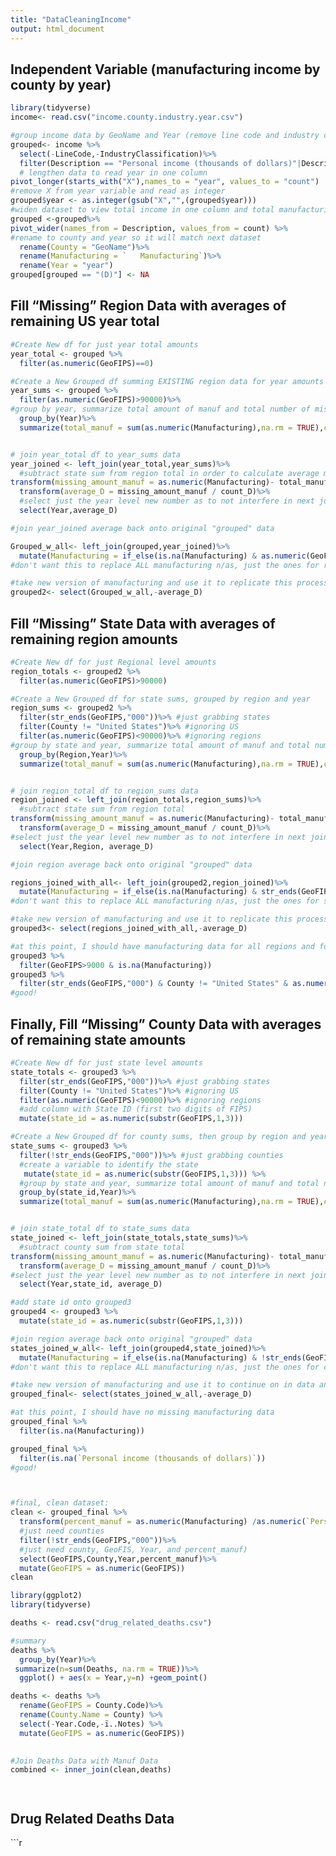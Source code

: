 ---
title: "DataCleaningIncome"
output: html_document
---

## Independent Variable (manufacturing income by county by year)

```{r setup, include=FALSE}
library(tidyverse)
income<- read.csv("income.county.industry.year.csv") 

#group income data by GeoName and Year (remove line code and industry classification, as well as other industry amounts)
grouped<- income %>%
  select(-LineCode,-IndustryClassification)%>%
  filter(Description == "Personal income (thousands of dollars)"|Description =="   Manufacturing")%>%
  # lengthen data to read year in one column
pivot_longer(starts_with("X"),names_to = "year", values_to = "count")
#remove X from year variable and read as integer
grouped$year <- as.integer(gsub("X","",(grouped$year))) 
#widen dataset to view total income in one column and total manufacturing income in another
grouped <-grouped%>%
pivot_wider(names_from = Description, values_from = count) %>%
#rename to county and year so it will match next dataset
  rename(County = "GeoName")%>%
  rename(Manufacturing = `   Manufacturing`)%>%
  rename(Year = "year")
grouped[grouped == "(D)"] <- NA
```



## Fill "Missing" Region Data with averages of remaining US year total
```{r}
#Create New df for just year total amounts
year_total <- grouped %>%
  filter(as.numeric(GeoFIPS)==0)

#Create a New Grouped df summing EXISTING region data for year amounts
year_sums <- grouped %>%
  filter(as.numeric(GeoFIPS)>90000)%>%
#group by year, summarize total amount of manuf and total number of missing values
  group_by(Year)%>%
  summarize(total_manuf = sum(as.numeric(Manufacturing),na.rm = TRUE),count_D = sum(is.na(Manufacturing)))


# join year_total df to year_sums data
year_joined <- left_join(year_total,year_sums)%>%
  #subtract state sum from region total in order to calculate average manuf number for each region missing
transform(missing_amount_manuf = as.numeric(Manufacturing)- total_manuf) %>%
  transform(average_D = missing_amount_manuf / count_D)%>%
  #select just the year level new number as to not interfere in next join
  select(Year,average_D)

#join year_joined average back onto original "grouped" data

Grouped_w_all<- left_join(grouped,year_joined)%>%
  mutate(Manufacturing = if_else(is.na(Manufacturing) & as.numeric(GeoFIPS)>90000,average_D,as.numeric(Manufacturing)))
#don't want this to replace ALL manufacturing n/as, just the ones for regions

#take new version of manufacturing and use it to replicate this process for states
grouped2<- select(Grouped_w_all,-average_D)

```


## Fill "Missing" State Data with averages of remaining region amounts
```{r}
#Create New df for just Regional level amounts
region_totals <- grouped2 %>%
  filter(as.numeric(GeoFIPS)>90000)

#Create a New Grouped df for state sums, grouped by region and year
region_sums <- grouped2 %>%
  filter(str_ends(GeoFIPS,"000"))%>% #just grabbing states
  filter(County != "United States")%>% #ignoring US
  filter(as.numeric(GeoFIPS)<90000)%>% #ignoring regions
#group by state and year, summarize total amount of manuf and total number of missing values
  group_by(Region,Year)%>%
  summarize(total_manuf = sum(as.numeric(Manufacturing),na.rm = TRUE),count_D = sum(is.na(Manufacturing)))


# join region_total df to region_sums data
region_joined <- left_join(region_totals,region_sums)%>%
  #subtract state sum from region total
transform(missing_amount_manuf = as.numeric(Manufacturing)- total_manuf) %>%
  transform(average_D = missing_amount_manuf / count_D)%>%
#select just the year level new number as to not interfere in next join
  select(Year,Region, average_D)

#join region average back onto original "grouped" data

regions_joined_with_all<- left_join(grouped2,region_joined)%>%
  mutate(Manufacturing = if_else(is.na(Manufacturing) & str_ends(GeoFIPS,"000") & County != "United States" & as.numeric(GeoFIPS)<90000,average_D,as.numeric(Manufacturing)))
#don't want this to replace ALL manufacturing n/as, just the ones for states

#take new version of manufacturing and use it to replicate this process for counties
grouped3<- select(regions_joined_with_all,-average_D)

#at this point, I should have manufacturing data for all regions and for all states in all years
grouped3 %>%
  filter(GeoFIPS>9000 & is.na(Manufacturing))
grouped3 %>%
  filter(str_ends(GeoFIPS,"000") & County != "United States" & as.numeric(GeoFIPS)<90000 & is.na(Manufacturing))
#good!
```
## Finally, Fill "Missing" County Data with averages of remaining state amounts

```{r}
#Create New df for just state level amounts
state_totals <- grouped3 %>%
  filter(str_ends(GeoFIPS,"000"))%>% #just grabbing states
  filter(County != "United States")%>% #ignoring US
  filter(as.numeric(GeoFIPS)<90000)%>% #ignoring regions
  #add column with State ID (first two digits of FIPS) 
  mutate(state_id = as.numeric(substr(GeoFIPS,1,3))) 

#Create a New Grouped df for county sums, then group by region and year
state_sums <- grouped3 %>%
  filter(!str_ends(GeoFIPS,"000"))%>% #just grabbing counties
  #create a variable to identify the state
   mutate(state_id = as.numeric(substr(GeoFIPS,1,3))) %>%
  #group by state and year, summarize total amount of manuf and total number of missing values
  group_by(state_id,Year)%>%
  summarize(total_manuf = sum(as.numeric(Manufacturing),na.rm = TRUE),count_D = sum(is.na(Manufacturing)))


# join state_total df to state_sums data
state_joined <- left_join(state_totals,state_sums)%>%
  #subtract county sum from state total
transform(missing_amount_manuf = as.numeric(Manufacturing)- total_manuf) %>%
  transform(average_D = missing_amount_manuf / count_D)%>%
#select just the year level new number as to not interfere in next join
  select(Year,state_id, average_D)

#add state id onto grouped3
grouped4 <- grouped3 %>%
  mutate(state_id = as.numeric(substr(GeoFIPS,1,3))) 

#join region average back onto original "grouped" data
states_joined_w_all<- left_join(grouped4,state_joined)%>%
  mutate(Manufacturing = if_else(is.na(Manufacturing) & !str_ends(GeoFIPS,"000"),average_D,as.numeric(Manufacturing)))
#don't want this to replace ALL manufacturing n/as, just the ones for counties

#take new version of manufacturing and use it to continue on in data anaysis
grouped_final<- select(states_joined_w_all,-average_D)

#at this point, I should have no missing manufacturing data
grouped_final %>%
  filter(is.na(Manufacturing))

grouped_final %>%
  filter(is.na(`Personal income (thousands of dollars)`))
#good!



#final, clean dataset: 
clean <- grouped_final %>%
  transform(percent_manuf = as.numeric(Manufacturing) /as.numeric(`Personal income (thousands of dollars)`)) %>%
  #just need counties
  filter(!str_ends(GeoFIPS,"000"))%>%
  #just need county, GeoFIS, Year, and percent_manuf)
  select(GeoFIPS,County,Year,percent_manuf)%>%
  mutate(GeoFIPS = as.numeric(GeoFIPS))
clean
```


```{r}

library(ggplot2)
library(tidyverse)

deaths <- read.csv("drug_related_deaths.csv")

#summary
deaths %>%
  group_by(Year)%>%
 summarize(n=sum(Deaths, na.rm = TRUE))%>%
  ggplot() + aes(x = Year,y=n) +geom_point()

deaths <- deaths %>%
  rename(GeoFIPS = County.Code)%>%
  rename(County.Name = County) %>%
  select(-Year.Code,-ï..Notes) %>%
  mutate(GeoFIPS = as.numeric(GeoFIPS))
  

#Join Deaths Data with Manuf Data
combined <- inner_join(clean,deaths)

```



```{r}


```


```{r}


```


## Drug Related Deaths Data

```{r}

